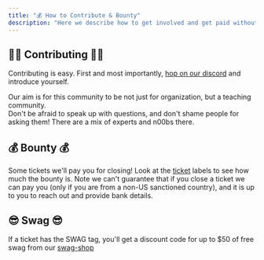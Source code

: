 ```yaml
---
title: "💰 How to Contribute & Bounty"
description: "Here we describe how to get involved and get paid without having to interview"
---
```


## 💁‍♂️ Contributing 💁‍♂️

Contributing is easy.  First and most importantly, [hop on our discord](https://discord.gg/qaFf7S373c) and introduce yourself.

Our aim is for this community to be not just for organization, but a teaching community.  
Don't be afraid to speak up with questions, and don't shame people for asking them!
There are a mix of experts and n00bs there.

## 💰 Bounty 💰

Some tickets we'll pay you for closing! Look at the [ticket](https://github.com/anarchy-ai/LLM-VM/issues) labels to see how much the bounty is. 
Note we can't guarantee that if you close a ticket we can pay you (only if you are from a non-US sanctioned country), 
and it is up to you to reach out and provide bank details.

## 😎 Swag 😎

If a ticket has the SWAG tag, you'll get a discount code for up to $50 of free swag from our [swag-shop](https://swag.anarchy.ai/)
